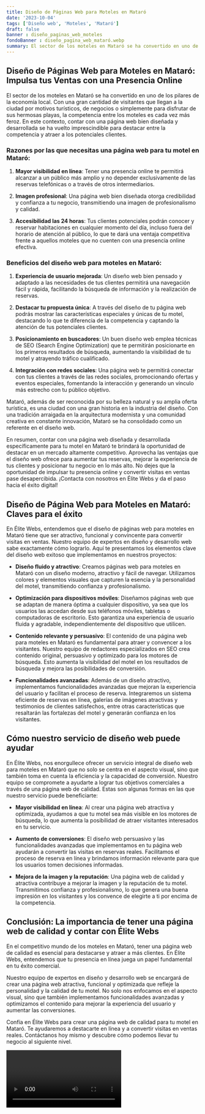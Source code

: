 ```yaml
---
title: Diseño de Páginas Web para Moteles en Mataró
date: '2023-10-04'
tags: ['Diseño web', 'Moteles', 'Mataró']
draft: false
banner : diseño_paginas_web_moteles
fondoBanner : diseño_pagina_web_mataró.webp
summary: El sector de los moteles en Mataró se ha convertido en uno de los pilares de la economía local. Con una gran cantidad de visitantes que llegan a la ciudad por motivos turísticos, de negocios o simplemente para disfrutar de sus hermosas playas, la competencia entre los moteles es cada vez más feroz. En este contexto, contar con una página web bien diseñada y desarrollada se ha vuelto imprescindible para destacar entre la competencia y atraer a los potenciales clientes.
---
```


## Diseño de Páginas Web para Moteles en Mataró: Impulsa tus Ventas con una Presencia Online

El sector de los moteles en Mataró se ha convertido en uno de los pilares de la economía local. Con una gran cantidad de visitantes que llegan a la ciudad por motivos turísticos, de negocios o simplemente para disfrutar de sus hermosas playas, la competencia entre los moteles es cada vez más feroz. En este contexto, contar con una página web bien diseñada y desarrollada se ha vuelto imprescindible para destacar entre la competencia y atraer a los potenciales clientes.

### Razones por las que necesitas una página web para tu motel en Mataró:

1. **Mayor visibilidad en línea**: Tener una presencia online te permitirá alcanzar a un público más amplio y no depender exclusivamente de las reservas telefónicas o a través de otros intermediarios.

2. **Imagen profesional**: Una página web bien diseñada otorga credibilidad y confianza a tu negocio, transmitiendo una imagen de profesionalismo y calidad.

3. **Accesibilidad las 24 horas**: Tus clientes potenciales podrán conocer y reservar habitaciones en cualquier momento del día, incluso fuera del horario de atención al público, lo que te dará una ventaja competitiva frente a aquellos moteles que no cuenten con una presencia online efectiva.

### Beneficios del diseño web para moteles en Mataró:

1. **Experiencia de usuario mejorada**: Un diseño web bien pensado y adaptado a las necesidades de tus clientes permitirá una navegación fácil y rápida, facilitando la búsqueda de información y la realización de reservas.

2. **Destacar tu propuesta única**: A través del diseño de tu página web podrás mostrar las características especiales y únicas de tu motel, destacando lo que te diferencia de la competencia y captando la atención de tus potenciales clientes.

3. **Posicionamiento en buscadores**: Un buen diseño web emplea técnicas de SEO (Search Engine Optimization) que te permitirán posicionarte en los primeros resultados de búsqueda, aumentando la visibilidad de tu motel y atrayendo tráfico cualificado.

4. **Integración con redes sociales**: Una página web te permitirá conectar con tus clientes a través de las redes sociales, promocionando ofertas y eventos especiales, fomentando la interacción y generando un vínculo más estrecho con tu público objetivo.

Mataró, además de ser reconocida por su belleza natural y su amplia oferta turística, es una ciudad con una gran historia en la industria del diseño. Con una tradición arraigada en la arquitectura modernista y una comunidad creativa en constante innovación, Mataró se ha consolidado como un referente en el diseño web.

En resumen, contar con una página web diseñada y desarrollada específicamente para tu motel en Mataró te brindará la oportunidad de destacar en un mercado altamente competitivo. Aprovecha las ventajas que el diseño web ofrece para aumentar tus reservas, mejorar la experiencia de tus clientes y posicionar tu negocio en lo más alto. No dejes que la oportunidad de impulsar tu presencia online y convertir visitas en ventas pase desapercibida. ¡Contacta con nosotros en Élite Webs y da el paso hacia el éxito digital!

<GifSeo />

<Cta />

## Diseño de Página Web para Moteles en Mataró: Claves para el éxito

En Élite Webs, entendemos que el diseño de páginas web para moteles en Mataró tiene que ser atractivo, funcional y convincente para convertir visitas en ventas. Nuestro equipo de expertos en diseño y desarrollo web sabe exactamente cómo lograrlo. Aquí te presentamos los elementos clave del diseño web exitoso que implementamos en nuestros proyectos:

- **Diseño fluido y atractivo**: Creamos páginas web para moteles en Mataró con un diseño moderno, atractivo y fácil de navegar. Utilizamos colores y elementos visuales que capturen la esencia y la personalidad del motel, transmitiendo confianza y profesionalismo.

- **Optimización para dispositivos móviles**: Diseñamos páginas web que se adaptan de manera óptima a cualquier dispositivo, ya sea que los usuarios las accedan desde sus teléfonos móviles, tabletas o computadoras de escritorio. Esto garantiza una experiencia de usuario fluida y agradable, independientemente del dispositivo que utilicen.

- **Contenido relevante y persuasivo**: El contenido de una página web para moteles en Mataró es fundamental para atraer y convencer a los visitantes. Nuestro equipo de redactores especializados en SEO crea contenido original, persuasivo y optimizado para los motores de búsqueda. Esto aumenta la visibilidad del motel en los resultados de búsqueda y mejora las posibilidades de conversión.

- **Funcionalidades avanzadas**: Además de un diseño atractivo, implementamos funcionalidades avanzadas que mejoran la experiencia del usuario y facilitan el proceso de reserva. Integraremos un sistema eficiente de reservas en línea, galerías de imágenes atractivas y testimonios de clientes satisfechos, entre otras características que resaltarán las fortalezas del motel y generarán confianza en los visitantes.

## Cómo nuestro servicio de diseño web puede ayudar

En Élite Webs, nos enorgullece ofrecer un servicio integral de diseño web para moteles en Mataró que no solo se centra en el aspecto visual, sino que también toma en cuenta la eficiencia y la capacidad de conversión. Nuestro equipo se compromete a ayudarte a lograr tus objetivos comerciales a través de una página web de calidad. Estas son algunas formas en las que nuestro servicio puede beneficiarte:

- **Mayor visibilidad en línea**: Al crear una página web atractiva y optimizada, ayudamos a que tu motel sea más visible en los motores de búsqueda, lo que aumenta la posibilidad de atraer visitantes interesados en tu servicio.

- **Aumento de conversiones**: El diseño web persuasivo y las funcionalidades avanzadas que implementamos en tu página web ayudarán a convertir las visitas en reservas reales. Facilitamos el proceso de reserva en línea y brindamos información relevante para que los usuarios tomen decisiones informadas.

- **Mejora de la imagen y la reputación**: Una página web de calidad y atractiva contribuye a mejorar la imagen y la reputación de tu motel. Transmitimos confianza y profesionalismo, lo que genera una buena impresión en los visitantes y los convence de elegirte a ti por encima de la competencia.

## Conclusión: La importancia de tener una página web de calidad y contar con Élite Webs

En el competitivo mundo de los moteles en Mataró, tener una página web de calidad es esencial para destacarse y atraer a más clientes. En Élite Webs, entendemos que tu presencia en línea juega un papel fundamental en tu éxito comercial.

Nuestro equipo de expertos en diseño y desarrollo web se encargará de crear una página web atractiva, funcional y optimizada que refleje la personalidad y la calidad de tu motel. No solo nos enfocamos en el aspecto visual, sino que también implementamos funcionalidades avanzadas y optimizamos el contenido para mejorar la experiencia del usuario y aumentar las conversiones.

Confía en Élite Webs para crear una página web de calidad para tu motel en Mataró. Te ayudaremos a destacarte en línea y a convertir visitas en ventas reales. Contáctanos hoy mismo y descubre cómo podemos llevar tu negocio al siguiente nivel.

<Video />

<CtaBot job='Moteles' city='Mataró'/>

<Gmaps query='Mataró+españa+maps' />